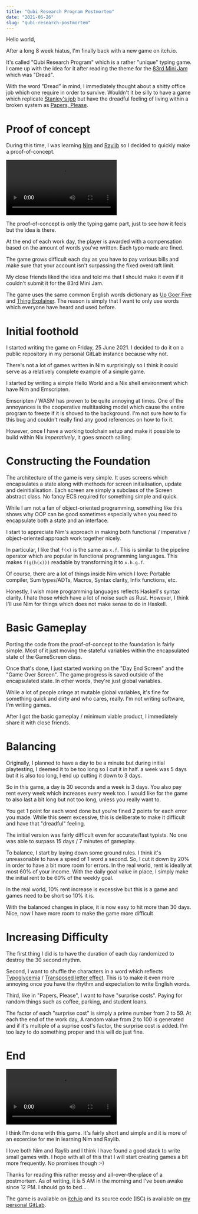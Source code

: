 ```yaml
---
title: "Qubi Research Program Postmortem"
date: "2021-06-26"
slug: "qubi-research-postmortem"
---
```


Hello world,

After a long 8 week hiatus, I'm finally back with a new game on
itch.io.

It's called "Qubi Research Program" which is a rather "unique" typing
game. I came up with the idea for it after reading the theme for the
[83rd Mini Jam](https://itch.io/jam/mini-jam-83-dread) which was "Dread".

With the word "Dread" in mind, I immediately thought about a shitty
office job which one require in order to survive. Wouldn't it be silly
to have a game which replicate [Stanley's job](https://en.wikipedia.org/wiki/The_Stanley_Parable#Gameplay_and_synopsis) but have the dreadful
feeling of living within a broken system as [Papers, Please](https://en.wikipedia.org/wiki/Papers,_Please).

# Proof of concept

During this time, I was learning [Nim](https://nim-lang.org/) and [Raylib](https://www.raylib.com/) so I decided to
quickly make a proof-of-concept.


<video controls="controls">
  <source src={qubi_poc} type="video/mp4" />
  <p>Your browser does not support the video tag.</p>
</video>

The proof-of-concept is only the typing game part, just to see how it
feels but the idea is there.

At the end of each work day, the player is awarded with a compensation
based on the amount of words you've written. Each typo made are fined.

The game grows difficult each day as you have to pay various bills and
make sure that your account isn't surpassing the fixed overdraft
limit.

My close friends liked the idea and told me that I should make it even
if it couldn't submit it for the 83rd Mini Jam.

The game uses the same common English words dictionary as [Up Goer Five](https://xkcd.com/1133/)
and [Thing Explainer](https://blog.xkcd.com/2015/05/13/new-book-thing-explainer/). The reason is simply that I want to only use
words which everyone have heard and used before.

# Initial foothold

I started writing the game on Friday, 25 June 2021. I decided to do it
on a public repository in my personal GitLab instance because why not.

There's not a lot of games written in Nim surprisingly so I think it
could serve as a relatively complete example of a simple game.

I started by writing a simple Hello World and a Nix shell environment
which have Nim and Emscripten.

Emscripten / WASM has proven to be quite annoying at times. One of the
annoyances is the cooperative multitasking model which cause the
entire program to freeze if it is shoved to the background. I'm not
sure how to fix this bug and couldn't really find any good references
on how to fix it.

However, once I have a working toolchain setup and make it possible to
build within Nix _imperatively_, it goes smooth sailing.

# Constructing the Foundation

The architecture of the game is very simple. It uses screens which
encapsulates a state along with methods for screen initialisation,
update and deinitialisation. Each screen are simply a subclass of the
Screen abstract class. No fancy ECS required for something simple and
quick.

While I am not a fan of object-oriented programming, something like
this shows why OOP can be good sometimes especially when you need to
encapsulate both a state and an interface.

I start to appreciate Nim's approach in making both functional /
imperative / object-oriented approach work together nicely.

In particular, I like that `f(x)` is the same as `x.f`. This is similar to
the pipeline operator which are popular in functional programming
languages. This makes `f(g(h(x)))` readable by transforming it to
`x.h.g.f`.

Of course, there are a lot of things inside Nim which I love: Portable
compiler, Sum types/ADTs, Macros, Syntax clarity, Infix functions,
etc.

Honestly, I wish more programming languages reflects Haskell's syntax
clarity. I hate those which have a lot of noise such as Rust. However,
I think I'll use Nim for things which does not make sense to do in
Haskell.

# Basic Gameplay

Porting the code from the proof-of-concept to the foundation is fairly
simple. Most of it just moving the stateful variables within the
encapsulated state of the GameScreen class.

Once that's done, I just started working on the "Day End Screen" and
the "Game Over Screen". The game progress is saved outside of the
encapsulated state. In other words, they're just global variables.

While a lot of people cringe at mutable global variables, it's fine
for something quick and dirty and who cares, really. I'm not writing
software, I'm writing games.

After I got the basic gameplay / minimum viable product, I
immediately share it with close friends.

# Balancing

Originally, I planned to have a day to be a minute but during initial
playtesting, I deemed it to be too long so I cut it in half. a week
was 5 days but it is also too long, I end up cutting it down to 3 days.

So in this game, a day is 30 seconds and a week is 3 days. You also
pay rent every week which increases every week too. I would like for
the game to also last a bit long but not too long, unless you really
want to.

You get 1 point for each word done but you're fined 2 points for each
error you made. While this seem excessive, this is deliberate to make
it difficult and have that "dreadful" feeling.

The initial version was fairly difficult even for accurate/fast
typists. No one was able to surpass 15 days / 7 minutes of gameplay.

To balance, I start by laying down some ground rules. I think it's
unreasonable to have a speed of 1 word a second. So, I cut it down by
20% in order to have a bit more room for errors. In the real world,
rent is ideally at most 60% of your income. With the daily goal value
in place, I simply make the initial rent to be 60% of the weekly goal.

In the real world, 10% rent increase is excessive but this is a game
and games need to be short so 10% it is.

With the balanced changes in place, it is now easy to hit more than 30
days. Nice, now I have more room to make the game more difficult

# Increasing Difficulty

The first thing I did is to have the duration of each day randomized
to destroy the 30 second rhythm.

Second, I want to shuffle the characters in a word which reflects
[Typoglycemia](https://en.wikipedia.org/wiki/Typoglycemia) / [Transposed letter effect](https://en.wikipedia.org/wiki/Transposed_letter_effect). This is to make it even more
annoying once you have the rhythm and expectation to write English
words.

Third, like in "Papers, Please", I want to have "surprise costs".
Paying for random things such as coffee, parking, and student loans.

The factor of each "surprise cost" is simply a prime number from 2
to 59. At each the end of the work day, A random value from 2 to 100
is generated and if it's multiple of a suprise cost's factor, the
surprise cost is added. I'm too lazy to do something proper and this
will do just fine.

# End


<video controls="controls">
  <source src={qubi_final} type="video/mp4" />
  <p>Your browser does not support the video tag.</p>
</video>

I think I'm done with this game. It's fairly short and simple and it
is more of an excercise for me in learning Nim and Raylib.

I love both Nim and Raylib and I think I have found a good stack to
write small games with. I hope with all of this that I will start
creating games a bit more frequently. No promises though :-)

Thanks for reading this rather messy and all-over-the-place of a
postmortem. As of writing, it is 5 AM in the morning and I've been
awake since 12 PM. I should go to bed&#x2026;

The game is available on [itch.io](https://yukiisbored.itch.io/qubi-research) and its source code (ISC) is
available on [my personal GitLab](https://git.yukiisbo.red/nagato/qubi/).
